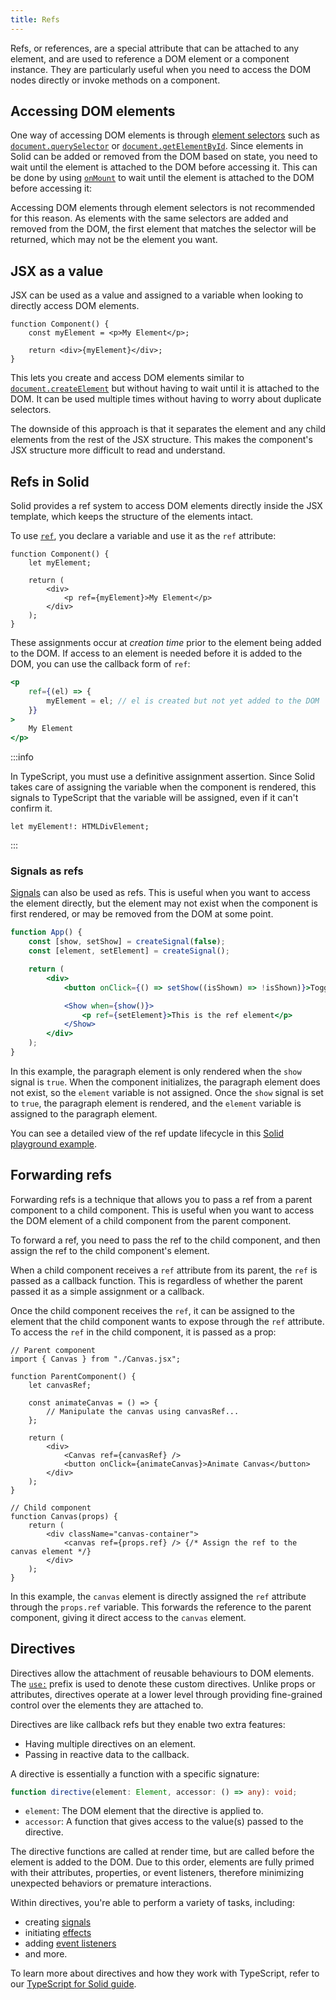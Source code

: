 ```yaml
---
title: Refs
---
```


Refs, or references, are a special attribute that can be attached to any element, and are used to reference a DOM element or a component instance. They are particularly useful when you need to access the DOM nodes directly or invoke methods on a component.

## Accessing DOM elements

One way of accessing DOM elements is through [element selectors](https://developer.mozilla.org/en-US/docs/Web/API/Document_object_model/Locating_DOM_elements_using_selectors) such as [`document.querySelector`](https://developer.mozilla.org/en-US/docs/Web/API/Document/querySelector) or [`document.getElementById`](https://developer.mozilla.org/en-US/docs/Web/API/Document/getElementById). Since elements in Solid can be added or removed from the DOM based on state, you need to wait until the element is attached to the DOM before accessing it. This can be done by using [`onMount`](/reference/lifecycle/on-mount) to wait until the element is attached to the DOM before accessing it:

Accessing DOM elements through element selectors is not recommended for this reason. As elements with the same selectors are added and removed from the DOM, the first element that matches the selector will be returned, which may not be the element you want.

## JSX as a value

JSX can be used as a value and assigned to a variable when looking to directly access DOM elements.

```tsx
function Component() {
	const myElement = <p>My Element</p>;

	return <div>{myElement}</div>;
}
```

This lets you create and access DOM elements similar to [`document.createElement`](https://developer.mozilla.org/en-US/docs/Web/API/Document/createElement) but without having to wait until it is attached to the DOM. It can be used multiple times without having to worry about duplicate selectors.

The downside of this approach is that it separates the element and any child elements from the rest of the JSX structure. This makes the component's JSX structure more difficult to read and understand.

## Refs in Solid

Solid provides a ref system to access DOM elements directly inside the JSX template, which keeps the structure of the elements intact.

To use [`ref`](/reference/jsx-attributes/ref), you declare a variable and use it as the `ref` attribute:

```tsx {6}
function Component() {
	let myElement;

	return (
		<div>
			<p ref={myElement}>My Element</p>
		</div>
	);
}
```

These assignments occur at _creation time_ prior to the element being added to the DOM. If access to an element is needed before it is added to the DOM, you can use the callback form of `ref`:

```jsx
<p
	ref={(el) => {
		myElement = el; // el is created but not yet added to the DOM
	}}
>
	My Element
</p>
```

:::info
 
In TypeScript, you must use a definitive assignment assertion. Since Solid takes care of assigning the variable when the component is rendered, this signals to TypeScript that the variable will be assigned, even if it can't confirm it.

```tsx
let myElement!: HTMLDivElement;
```

:::

### Signals as refs

[Signals](/concepts/signals) can also be used as refs. This is useful when you want to access the element directly, but the element may not exist when the component is first rendered, or may be removed from the DOM at some point.

```jsx
function App() {
	const [show, setShow] = createSignal(false);
	const [element, setElement] = createSignal();

	return (
		<div>
			<button onClick={() => setShow((isShown) => !isShown)}>Toggle</button>

			<Show when={show()}>
				<p ref={setElement}>This is the ref element</p>
			</Show>
		</div>
	);
}
```

In this example, the paragraph element is only rendered when the `show` signal is `true`. When the component initializes, the paragraph element does not exist, so the `element` variable is not assigned. Once the `show` signal is set to `true`, the paragraph element is rendered, and the `element` variable is assigned to the paragraph element.

You can see a detailed view of the ref update lifecycle in this [Solid playground example](https://playground.solidjs.com/anonymous/22a1abfa-a0f5-44a6-bbe6-40387cf63b95).

## Forwarding refs

Forwarding refs is a technique that allows you to pass a ref from a parent component to a child component. This is useful when you want to access the DOM element of a child component from the parent component.

To forward a ref, you need to pass the ref to the child component, and then assign the ref to the child component's element.

When a child component receives a `ref` attribute from its parent, the `ref` is passed as a callback function. This is regardless of whether the parent passed it as a simple assignment or a callback.

Once the child component receives the `ref`, it can be assigned to the element that the child component wants to expose through the `ref` attribute. To access the `ref` in the child component, it is passed as a prop:

```tsx
// Parent component
import { Canvas } from "./Canvas.jsx";

function ParentComponent() {
	let canvasRef;

	const animateCanvas = () => {
		// Manipulate the canvas using canvasRef...
	};

	return (
		<div>
			<Canvas ref={canvasRef} />
			<button onClick={animateCanvas}>Animate Canvas</button>
		</div>
	);
}

// Child component
function Canvas(props) {
	return (
		<div className="canvas-container">
			<canvas ref={props.ref} /> {/* Assign the ref to the canvas element */}
		</div>
	);
}
```

In this example, the `canvas` element is directly assigned the `ref` attribute through the `props.ref` variable. This forwards the reference to the parent component, giving it direct access to the `canvas` element.

## Directives

Directives allow the attachment of reusable behaviours to DOM elements. The [`use:`](/reference/jsx-attributes/use) prefix is used to denote these custom directives. Unlike props or attributes, directives operate at a lower level through providing fine-grained control over the elements they are attached to.

Directives are like callback refs but they enable two extra features:

- Having multiple directives on an element.
- Passing in reactive data to the callback.

A directive is essentially a function with a specific signature:

```typescript
function directive(element: Element, accessor: () => any): void;
```

- `element`: The DOM element that the directive is applied to.
- `accessor`: A function that gives access to the value(s) passed to the directive.

The directive functions are called at render time, but are called before the element is added to the DOM. Due to this order, elements are fully primed with their attributes, properties, or event listeners, therefore minimizing unexpected behaviors or premature interactions.

Within directives, you're able to perform a variety of tasks, including:

- creating [signals](/concepts/signals)
- initiating [effects](/guides/state-management#reacting-to-changes)
- adding [event listeners](/concepts/components/event-handlers)
- and more.

To learn more about directives and how they work with TypeScript, refer to our [TypeScript for Solid guide](/configuration/typescript).
